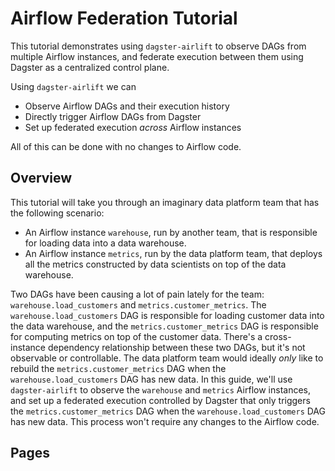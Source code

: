 # Airflow Federation Tutorial

This tutorial demonstrates using `dagster-airlift` to observe DAGs from multiple Airflow instances, and federate execution between them using Dagster as a centralized control plane.

Using `dagster-airlift` we can

- Observe Airflow DAGs and their execution history
- Directly trigger Airflow DAGs from Dagster
- Set up federated execution _across_ Airflow instances

All of this can be done with no changes to Airflow code.

## Overview

This tutorial will take you through an imaginary data platform team that has the following scenario:

- An Airflow instance `warehouse`, run by another team, that is responsible for loading data into a data warehouse.
- An Airflow instance `metrics`, run by the data platform team, that deploys all the metrics constructed by data scientists on top of the data warehouse.

Two DAGs have been causing a lot of pain lately for the team: `warehouse.load_customers` and `metrics.customer_metrics`. The `warehouse.load_customers` DAG is responsible for loading customer data into the data warehouse, and the `metrics.customer_metrics` DAG is responsible for computing metrics on top of the customer data. There's a cross-instance dependency relationship between these two DAGs, but it's not observable or controllable. The data platform team would ideally _only_ like to rebuild the `metrics.customer_metrics` DAG when the `warehouse.load_customers` DAG has new data. In this guide, we'll use `dagster-airlift` to observe the `warehouse` and `metrics` Airflow instances, and set up a federated execution controlled by Dagster that only triggers the `metrics.customer_metrics` DAG when the `warehouse.load_customers` DAG has new data. This process won't require any changes to the Airflow code.

## Pages

<ArticleList>
  <ArticleListItem
    title="Setup"
    href="/integrations/airlift/federation-tutorial/setup"
  ></ArticleListItem>
  <ArticleListItem
    title="Observing DAGs"
    href="/integrations/airlift/federation-tutorial/observe"
  ></ArticleListItem>
  <ArticleListItem
    title="Federating Execution"
    href="/integrations/airlift/federation-tutorial/federated-execution"
  ></ArticleListItem>
</ArticleList>
